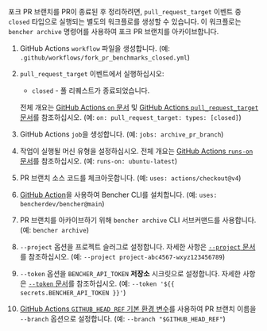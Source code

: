 
포크 PR 브랜치를 PR이 종료된 후 정리하려면,
`pull_request_target` 이벤트 중 `closed` 타입으로 실행되는 별도의 워크플로를 생성할 수 있습니다.
이 워크플로는 `bencher archive` 명령어를 사용하여 포크 PR 브랜치를 아카이브합니다.

<PullRequestsForkClosedCode />

1. GitHub Actions `workflow` 파일을 생성합니다.
   (예: `.github/workflows/fork_pr_benchmarks_closed.yml`)
2. `pull_request_target` 이벤트에서 실행하십시오:
   - `closed` - 풀 리퀘스트가 종료되었습니다.

   전체 개요는 [GitHub Actions `on` 문서][github actions on]
   및 [GitHub Actions `pull_request_target` 문서][github action pull_request_target]를 참조하십시오.
   (예: `on: pull_request_target: types: [closed]`)
3. GitHub Actions `job`을 생성합니다.
   (예: `jobs: archive_pr_branch`)
4. 작업이 실행될 머신 유형을 설정하십시오.
   전체 개요는 [GitHub Actions `runs-on` 문서][github actions runs-on]를 참조하십시오.
   (예: `runs-on: ubuntu-latest`)
5. PR 브랜치 소스 코드를 체크아웃합니다.
   (예: `uses: actions/checkout@v4`)
6. [GitHub Action][bencher cli github action]을 사용하여 Bencher CLI를 설치합니다.
   (예: `uses: bencherdev/bencher@main`)
7. PR 브랜치를 아카이브하기 위해 `bencher archive` CLI 서브커맨드를 사용합니다.
   (예: `bencher archive`)
8. `--project` 옵션을 프로젝트 슬러그로 설정합니다.
   자세한 사항은 [ `--project` 문서][project option]를 참조하십시오.
   (예: `--project project-abc4567-wxyz123456789`)
9. `--token` 옵션을 `BENCHER_API_TOKEN` **저장소** 시크릿으로 설정합니다.
   자세한 사항은 [ `--token` 문서][token option]를 참조하십시오.
   (예: `--token '${{ secrets.BENCHER_API_TOKEN }}'`)
10. [GitHub Actions `GITHUB_HEAD_REF` 기본 환경 변수][github default environment variables]를 사용하여 PR 브랜치 이름을 `--branch` 옵션으로 설정합니다.
    (예: `--branch "$GITHUB_HEAD_REF"`)

[github actions on]: https://docs.github.com/ko/actions/using-workflows/workflow-syntax-for-github-actions#on
[github action pull_request_target]: https://docs.github.com/ko/actions/writing-workflows/choosing-when-your-workflow-runs/events-that-trigger-workflows#pull_request_target
[github actions runs-on]: https://docs.github.com/ko/actions/using-workflows/workflow-syntax-for-github-actions#jobsjob_idruns-on
[bencher cli github action]: https://github.com/marketplace/actions/bencher-cli
[github default environment variables]: https://docs.github.com/ko/actions/writing-workflows/choosing-what-your-workflow-does/store-information-in-variables

[project option]: /ko/docs/explanation/bencher-run/#--project-project
[token option]: /ko/docs/explanation/bencher-run/#--token-token
